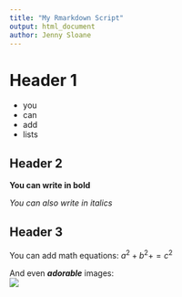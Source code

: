 ```yaml
---
title: "My Rmarkdown Script"
output: html_document
author: Jenny Sloane
---
```


# Header 1

- you 
- can
- add
- lists

## Header 2

**You can write in bold**

*You can also write in italics*

## Header 3

You can add math equations:
$a^{2} + b^{2} + = c^{2}$

And even ***adorable*** images: <br>
![](images/tuck.png)




